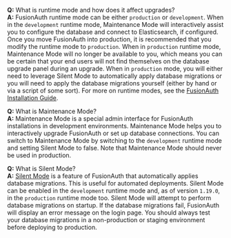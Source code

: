 **Q:** What is runtime mode and how does it affect upgrades? \
**A:** FusionAuth runtime mode can be either `production` or `development`. When in the `development` runtime mode, Maintenance Mode will interactively assist you to configure the database and connect to Elasticsearch, if configured. Once you move FusionAuth into production, it is recommended that you modify the runtime mode to `production`. When in `production` runtime mode, Maintenance Mode will no longer be available to you, which means you can be certain that your end users will not find themselves on the database upgrade panel during an upgrade. When in `production` mode, you will either need to leverage Silent Mode to automatically apply database migrations or you will need to apply the database migrations yourself (either by hand or via a script of some sort). For more on runtime modes, see the [FusionAuth Installation Guide](/docs/get-started/download-and-install/fusionauth-app#runtime-modes).

**Q:** What is Maintenance Mode? \
**A:** Maintenance Mode is a special admin interface for FusionAuth installations in development environments. Maintenance Mode helps you to interactively upgrade FusionAuth or set up database connections. You can switch to Maintenance Mode by switching to the `development` runtime mode and setting Silent Mode to false. Note that Maintenance Mode should never be used in production.

**Q:** What is Silent Mode? \
**A:** [Silent Mode](/docs/get-started/download-and-install/silent-mode) is a feature of FusionAuth that automatically applies database migrations. This is useful for automated deployments. Silent Mode can be enabled in the `development` runtime mode and, as of version `1.19.0`, in the `production` runtime mode too. Silent Mode will attempt to perform database migrations on startup. If the database migrations fail, FusionAuth will display an error message on the login page. You should always test your database migrations in a non-production or staging environment before deploying to production.
